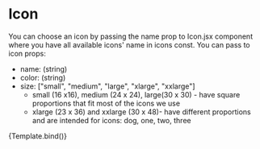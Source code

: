 

<Meta title="Components/Icon" component={Icon} />

# Icon

You can choose an icon by passing the name prop to Icon.jsx component where you have all available icons' name in icons const.
You can pass to icon props:

- name: (string)
- color: (string)
- size: ["small", "medium", "large", "xlarge", "xxlarge"]
  - small (16 x16), medium (24 x 24), large(30 x 30) - have square proportions that fit most of the icons we use
  - xlarge (23 x 36) and xxlarge (30 x 48)- have different proportions and are intended for icons: dog, one, two, three

<Canvas>
  <Story
    name="Overview"
    args={{
      name: "arrowDown",
      size: "medium",
    }}
  >
    {Template.bind()}
  </Story>
</Canvas>

<ArgsTable />

